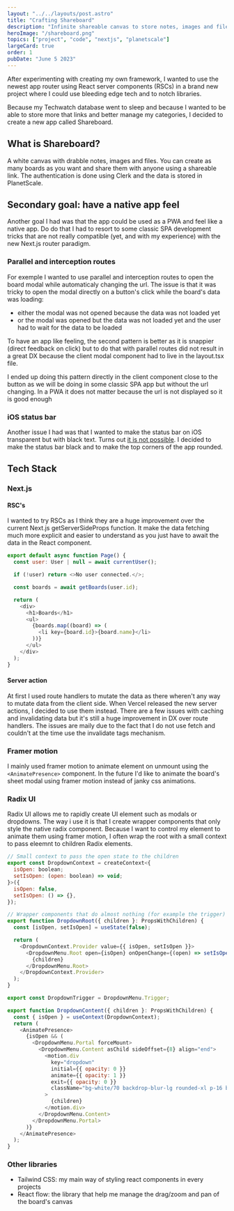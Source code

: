 ```yaml
---
layout: "../../layouts/post.astro"
title: "Crafting Shareboard"
description: "Infinite shareable canvas to store notes, images and files."
heroImage: "/shareboard.png"
topics: ["project", "code", "nextjs", "planetscale"]
largeCard: true
order: 1
pubDate: "June 5 2023"
---
```


After experimenting with creating my own framework, I wanted to use the newest app router using React server components (RSCs) in a brand new project where I could use bleeding edge tech and to notch libraries.

Because my Techwatch database went to sleep and because I wanted to be able to store more that links and better manage my categories, I decided to create a new app called Shareboard.

## What is Shareboard?

A white canvas with drabble notes, images and files. You can create as many boards as you want and share them with anyone using a shareable link. The authentication is done using Clerk and the data is stored in PlanetScale.

## Secondary goal: have a native app feel

Another goal I had was that the app could be used as a PWA and feel like a native app. Do do that I had to resort to some classic SPA development tricks that are not really compatible (yet, and with my experience) with the new Next.js router paradigm.

### Parallel and interception routes

For exemple I wanted to use parallel and interception routes to open the board modal while automaticaly changing the url. The issue is that it was tricky to open the modal directly on a button's click while the board's data was loading:

- either the modal was not opened because the data was not loaded yet
- or the modal was opened but the data was not loaded yet and the user had to wait for the data to be loaded

To have an app like feeling, the second pattern is better as it is snappier (direct feedback on click) but to do that with parallel routes did not result in a great DX because the client modal component had to live in the layout.tsx file.

I ended up doing this pattern directly in the client component close to the button as we will be doing in some classic SPA app but without the url changing. In a PWA it does not matter because the url is not displayed so it is good enough

### iOS status bar

Another issue I had was that I wanted to make the status bar on iOS transparent but with black text. Turns out [it is not possible](https://stackoverflow.com/a/40786240). I decided to make the status bar black and to make the top corners of the app rounded.

## Tech Stack

### Next.js

#### RSC's

I wanted to try RSCs as I think they are a huge improvement over the current Next.js getServerSideProps function. It make the data fetching much more explicit and easier to understand as you just have to await the data in the React component.

```javascript
export default async function Page() {
  const user: User | null = await currentUser();

  if (!user) return <>No user connected.</>;

  const boards = await getBoards(user.id);

  return (
    <div>
      <h1>Boards</h1>
      <ul>
        {boards.map((board) => (
          <li key={board.id}>{board.name}</li>
        ))}
      </ul>
    </div>
  );
}
```

#### Server action

At first I used route handlers to mutate the data as there wheren't any way to mutate data from the client side. When Vercel released the new server actions, I decided to use them instead. There are a few issues with caching and invalidating data but it's still a huge improvement in DX over route handlers.
The issues are maily due to the fact that I do not use fetch and couldn't at the time use the invalidate tags mechanism.

### Framer motion

I mainly used framer motion to animate element on unmount using the `<AnimatePresence>` component. In the future I'd like to animate the board's sheet modal using framer motion instead of janky css animations.

### Radix UI

Radix UI allows me to rapidly create UI element such as modals or dropdowns. The way i use it is that I create wrapper components that only style the native radix component. Because I want to control my element to animate them using framer motion, I often wrap the root with a small context to pass eleemnt to children Radix elements.

```javascript
// Small context to pass the open state to the children
export const DropdownContext = createContext<{
  isOpen: boolean;
  setIsOpen: (open: boolean) => void;
}>({
  isOpen: false,
  setIsOpen: () => {},
});
```

```javascript
// Wrapper components that do almost nothing (for example the trigger) but styling
export function DropdownRoot({ children }: PropsWithChildren) {
  const [isOpen, setIsOpen] = useState(false);

  return (
    <DropdownContext.Provider value={{ isOpen, setIsOpen }}>
      <DropdownMenu.Root open={isOpen} onOpenChange={(open) => setIsOpen(open)}>
        {children}
      </DropdownMenu.Root>
    </DropdownContext.Provider>
  );
}

export const DropdownTrigger = DropdownMenu.Trigger;

export function DropdownContent({ children }: PropsWithChildren) {
  const { isOpen } = useContext(DropdownContext);
  return (
    <AnimatePresence>
      {isOpen && (
        <DropdownMenu.Portal forceMount>
          <DropdownMenu.Content asChild sideOffset={8} align="end">
            <motion.div
              key="dropdown"
              initial={{ opacity: 0 }}
              animate={{ opacity: 1 }}
              exit={{ opacity: 0 }}
              className="bg-white/70 backdrop-blur-lg rounded-xl p-16 border border-slate-200 flex flex-col gap-4 z-[100]"
            >
              {children}
            </motion.div>
          </DropdownMenu.Content>
        </DropdownMenu.Portal>
      )}
    </AnimatePresence>
  );
}
```

### Other libraries

- Tailwind CSS: my main way of styling react components in every projects
- React flow: the library that help me manage the drag/zoom and pan of the board's canvas
